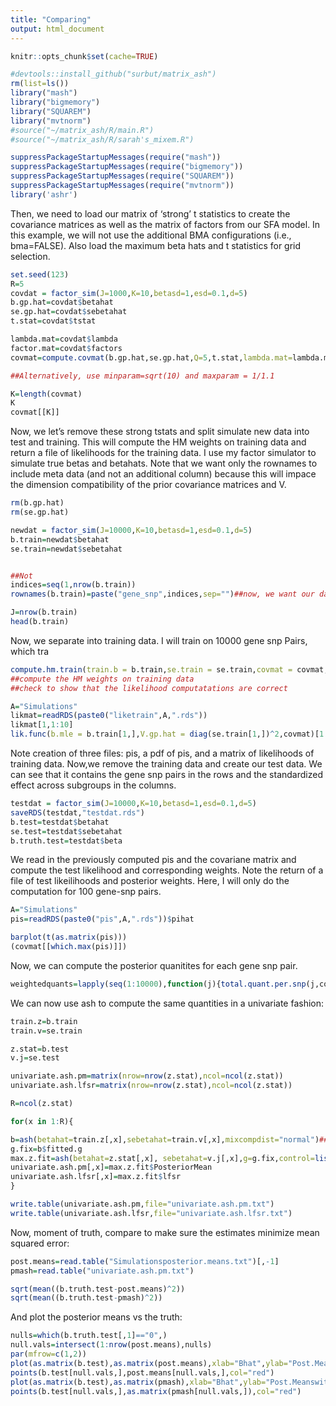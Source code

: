 ```yaml
---
title: "Comparing"
output: html_document
---
```


```r
knitr::opts_chunk$set(cache=TRUE)
```

```r

#devtools::install_github("surbut/matrix_ash")
rm(list=ls())
library("mash")
library("bigmemory")
library("SQUAREM")
library("mvtnorm")
#source("~/matrix_ash/R/main.R")
#source("~/matrix_ash/R/sarah's_mixem.R")

suppressPackageStartupMessages(require("mash"))
suppressPackageStartupMessages(require("bigmemory"))
suppressPackageStartupMessages(require("SQUAREM"))
suppressPackageStartupMessages(require("mvtnorm"))
library('ashr')
```

Then, we need to load our matrix of 'strong' t statistics to create the covariance matrices as well as the matrix of factors from our SFA model. In this example, we will not use the additional BMA configurations (i.e., bma=FALSE). Also load the maximum beta hats and t statistics for grid selection.

```r
set.seed(123)
R=5
covdat = factor_sim(J=1000,K=10,betasd=1,esd=0.1,d=5)
b.gp.hat=covdat$betahat
se.gp.hat=covdat$sebetahat
t.stat=covdat$tstat

lambda.mat=covdat$lambda
factor.mat=covdat$factors
covmat=compute.covmat(b.gp.hat,se.gp.hat,Q=5,t.stat,lambda.mat=lambda.mat,P=2,A="simulation",factor.mat=factor.mat,bma=TRUE)

##Alternatively, use minparam=sqrt(10) and maxparam = 1/1.1

K=length(covmat)
K
covmat[[K]]

```
Now, we let's remove these strong tstats and split simulate new data into test and training. This will compute the HM weights on training data and return a file of likelihoods for the training data. I use my factor simulator to simulate true betas and betahats. Note that we want only the rownames to include meta data (and not an additional column) because this will impace the dimension compatibility of the prior covariance matrices and V.

```r
rm(b.gp.hat)
rm(se.gp.hat)

newdat = factor_sim(J=10000,K=10,betasd=1,esd=0.1,d=5)
b.train=newdat$betahat
se.train=newdat$sebetahat


##Not 
indices=seq(1,nrow(b.train))
rownames(b.train)=paste("gene_snp",indices,sep="")##now, we want our data frame to have rownames

J=nrow(b.train)
head(b.train)
```

Now, we separate into training data. I will train on 10000 gene snp Pairs, which tra

```r
compute.hm.train(train.b = b.train,se.train = se.train,covmat = covmat,A="Simulations")
##compute the HM weights on training data
##check to show that the likelihood computatations are correct
```

```r
A="Simulations"
likmat=readRDS(paste0("liketrain",A,".rds"))
likmat[1,1:10]
lik.func(b.mle = b.train[1,],V.gp.hat = diag(se.train[1,])^2,covmat)[1:10]
```
Note creation of three files: pis, a pdf of pis, and a matrix  of likelihoods of training data.
Now,we remove the training data and create our test data. We can see that it contains the gene snp pairs in the rows and the standardized effect across subgroups in the columns.

```r

testdat = factor_sim(J=10000,K=10,betasd=1,esd=0.1,d=5)
saveRDS(testdat,"testdat.rds")
b.test=testdat$betahat
se.test=testdat$sebetahat
b.truth.test=testdat$beta
````

We read in the previously computed pis and the covariane matrix and compute the test likelihood and corresponding weights. Note the return of a file of test likeilihoods and posterior weights. Here, I will only do the computation for 100 gene-snp pairs. 

```r
A="Simulations"
pis=readRDS(paste0("pis",A,".rds"))$pihat

barplot(t(as.matrix(pis)))
(covmat[[which.max(pis)]])
```

Now, we can compute the posterior quanitites for each gene snp pair. 

```r

weightedquants=lapply(seq(1:10000),function(j){total.quant.per.snp(j,covmat,b.gp.hat=b.test,se.gp.hat = se.test,pis,A="Simulations",checkpoint = FALSE)})
```

We can now use ash to compute the same quantities in a univariate fashion:

```r

train.z=b.train
train.v=se.train

z.stat=b.test
v.j=se.test

univariate.ash.pm=matrix(nrow=nrow(z.stat),ncol=ncol(z.stat))
univariate.ash.lfsr=matrix(nrow=nrow(z.stat),ncol=ncol(z.stat))

R=ncol(z.stat)

for(x in 1:R){

b=ash(betahat=train.z[,x],sebetahat=train.v[,x],mixcompdist="normal")##fit weights on random data
g.fix=b$fitted.g
max.z.fit=ash(betahat=z.stat[,x], sebetahat=v.j[,x],g=g.fix,control=list(maxiter=0))
univariate.ash.pm[,x]=max.z.fit$PosteriorMean
univariate.ash.lfsr[,x]=max.z.fit$lfsr
}

write.table(univariate.ash.pm,file="univariate.ash.pm.txt")
write.table(univariate.ash.lfsr,file="univariate.ash.lfsr.txt")

```

Now, moment of truth, compare to make sure the estimates minimize mean squared error:

```r
post.means=read.table("Simulationsposterior.means.txt")[,-1]
pmash=read.table("univariate.ash.pm.txt")

sqrt(mean((b.truth.test-post.means)^2))
sqrt(mean((b.truth.test-pmash)^2))
```

And plot the posterior means vs the truth:

```r
nulls=which(b.truth.test[,1]=="0",)
null.vals=intersect(1:nrow(post.means),nulls)
par(mfrow=c(1,2))
plot(as.matrix(b.test),as.matrix(post.means),xlab="Bhat",ylab="Post.MeanswithMASH",main="Post.MeanvsMLE,MASH")
points(b.test[null.vals,],post.means[null.vals,],col="red")
plot(as.matrix(b.test),as.matrix(pmash),xlab="Bhat",ylab="Post.MeanswithASH",main="Post.MeanvsMLE,ASH")
points(b.test[null.vals,],as.matrix(pmash[null.vals,]),col="red")
```
